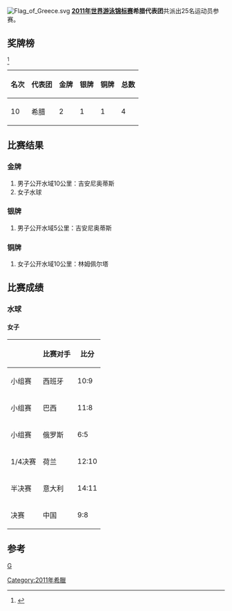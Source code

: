 [[Image:Flag_of_Greece.svg|thumb]]
'''[[2011年世界游泳锦标赛|2011年世界游泳锦标赛]]希腊代表团'''共派出25名运动员参赛。

==奖牌榜==
<ref>{{cite web |url=http://www.shanghai-fina2011.com/medal/index.html |title=存档副本 |accessdate=2011-07-26 |deadurl=yes |archiveurl=https://web.archive.org/web/20110720093114/http://www.shanghai-fina2011.com/medal/index.html |archivedate=2011-07-20 }}</ref>
{| class="wikitable"
|-
! 名次 !! 代表团 !! 金牌 !! 银牌 !! 铜牌 !! 总数
|-
| 10 || 希腊 || 2 || 1 || 1 || 4
|}

==比赛结果==
===金牌===
#男子公开水域10公里：吉安尼奥蒂斯
#女子水球
===银牌===
#男子公开水域5公里：吉安尼奥蒂斯
===铜牌===
#女子公开水域10公里：林姆佩尔塔
==比赛成绩==
===水球===
====女子====
{| class="wikitable"
|-
!  !! 比赛对手 !! 比分
|-
| 小组赛 || 西班牙  || 10:9  
|-
| 小组赛 || 巴西 || 11:8 
|-
| 小组赛 || 俄罗斯  ||  6:5
|-
|1/4决赛||荷兰||12:10
|-
|半决赛||意大利||14:11
|-
|决赛||中国||9:8
|}

==参考==
<references/>
[[分类:2011年世界游泳锦标赛代表团|G]]
[[Category:2011年希臘|Category:2011年希臘]]
{{2011年世界游泳锦标赛代表团}}